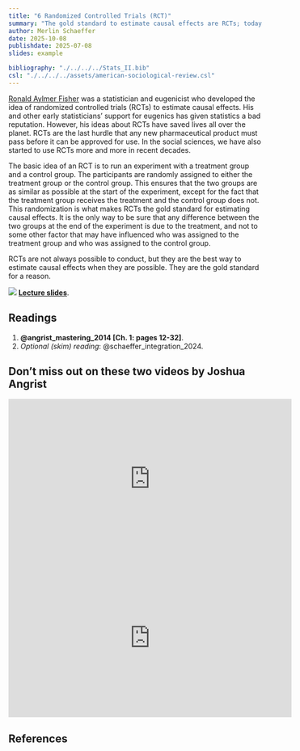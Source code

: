 ```yaml
---
title: "6 Randomized Controlled Trials (RCT)"
summary: "The gold standard to estimate causal effects are RCTs; today we learn why."
author: Merlin Schaeffer
date: 2025-10-08
publishdate: 2025-07-08
slides: example

bibliography: "./../../../Stats_II.bib"
csl: "./../../../assets/american-sociological-review.csl"
---
```

[Ronald Aylmer Fisher](https://en.wikipedia.org/wiki/Ronald_Fisher) was a statistician and eugenicist who developed the idea of randomized controlled trials (RCTs) to estimate causal effects. His and other early statisticians' support for eugenics has given statistics a bad reputation. However, his ideas about RCTs have saved lives all over the planet. RCTs are the last hurdle that any new pharmaceutical product must pass before it can be approved for use. In the social sciences, we have also started to use RCTs more and more in recent decades.

The basic idea of an RCT is to run an experiment with a treatment group and a control group. The participants are randomly assigned to either the treatment group or the control group. This ensures that the two groups are as similar as possible at the start of the experiment, except for the fact that the treatment group receives the treatment and the control group does not. This randomization is what makes RCTs the gold standard for estimating causal effects. It is the only way to be sure that any difference between the two groups at the end of the experiment is due to the treatment, and not to some other factor that may have influenced who was assigned to the treatment group and who was assigned to the control group.

RCTs are not always possible to conduct, but they are the best way to estimate causal effects when they are possible. They are the gold standard for a reason.

![](https://emj.bmj.com/content/emermed/20/2/164/F1.large.jpg)
[**Lecture slides**](/Lectures/6-RCTees/6-RCTees.html).

## Readings

1. **@angrist_mastering_2014[Ch. 1:  pages 12-32]**.
2. *Optional (skim) reading*: @schaeffer_integration_2024.

## Don't miss out on these two videos by Joshua Angrist
<iframe width="560" height="315" src="https://www.youtube.com/embed/eGRd8jBdNYg" title="YouTube video player" frameborder="0" allow="accelerometer; autoplay; clipboard-write; encrypted-media; gyroscope; picture-in-picture" allowfullscreen></iframe>

<iframe width="560" height="315" src="https://www.youtube.com/embed/QqN3eke9jXg" title="YouTube video player" frameborder="0" allow="accelerometer; autoplay; clipboard-write; encrypted-media; gyroscope; picture-in-picture" allowfullscreen></iframe>
## References
